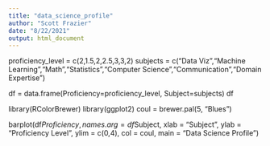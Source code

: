 ```yaml
---
title: "data_science_profile"
author: "Scott Frazier"
date: "8/22/2021"
output: html_document
---
```


proficiency_level = c(2,1.5,2,2.5,3,3,2)
subjects = c("Data Viz","Machine Learning","Math","Statistics","Computer Science","Communication","Domain Expertise")

df = data.frame(Proficiency=proficiency_level, Subject=subjects)
df

library(RColorBrewer)
library(ggplot2)
coul = brewer.pal(5, "Blues") 

barplot(df$Proficiency, names.arg = df$Subject, xlab = "Subject", ylab = "Proficiency Level", ylim = c(0,4), col = coul, main = "Data Science Profile")

